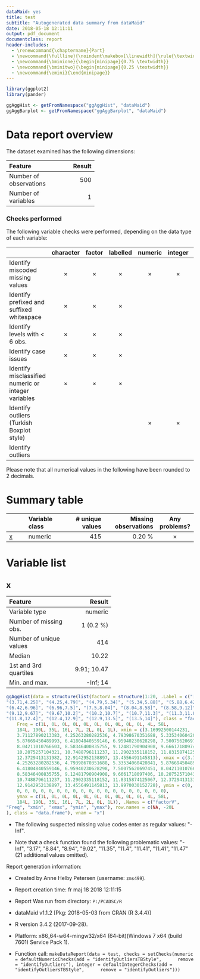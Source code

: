 ---
dataMaid: yes
title: test
subtitle: "Autogenerated data summary from dataMaid"
date: 2018-05-18 12:11:11
output: pdf_document
documentclass: report
header-includes:
  - \renewcommand{\chaptername}{Part}
  - \newcommand{\fullline}{\noindent\makebox[\linewidth]{\rule{\textwidth}{0.4pt}}}
  - \newcommand{\bminione}{\begin{minipage}{0.75 \textwidth}}
  - \newcommand{\bminitwo}{\begin{minipage}{0.25 \textwidth}}
  - \newcommand{\emini}{\end{minipage}}
---
```{r , echo=FALSE, include=FALSE, warning=FALSE, message=FALSE, error=FALSE}
library(ggplot2)
library(pander)
```
```{r visualFunctions, echo=FALSE, include=FALSE, warning=FALSE, message=FALSE, error=FALSE}
ggAggHist <- getFromNamespace("ggAggHist", "dataMaid")
ggAggBarplot <- getFromNamespace("ggAggBarplot", "dataMaid")
```
# Data report overview
The dataset examined has the following dimensions:


---------------------------------
Feature                    Result
------------------------ --------
Number of observations        500

Number of variables             1
---------------------------------




### Checks performed
The following variable checks were performed, depending on the data type of each variable:

----------------------------------------------------------------------------------------------------------------------------------
&nbsp;                                                 character    factor    labelled   numeric    integer    logical     Date   
----------------------------------------------------- ----------- ---------- ---------- ---------- ---------- --------- ----------
Identify miscoded missing values                       $\times$    $\times$   $\times$   $\times$   $\times$             $\times$ 

Identify prefixed and suffixed whitespace              $\times$    $\times$   $\times$                                            

Identify levels with < 6 obs.                          $\times$    $\times$   $\times$                                            

Identify case issues                                   $\times$    $\times$   $\times$                                            

Identify misclassified numeric or integer variables    $\times$    $\times$   $\times$                                            

Identify outliers (Turkish Boxplot style)                                                $\times$   $\times$                      

Identify outliers                                                                                                        $\times$ 
----------------------------------------------------------------------------------------------------------------------------------




Please note that all numerical values in the following have been rounded to 2 decimals.


# Summary table

----------------------------------------------------------------------------------
&nbsp;   Variable class     # unique values   Missing observations  Any problems? 
-------- ---------------- ----------------- ---------------------- ---------------
[x]      numeric                        415                 0.20 %    $\times$    
----------------------------------------------------------------------------------




# Variable list
## x

\bminione

---------------------------------------
Feature                          Result
------------------------- -------------
Variable type                   numeric

Number of missing obs.        1 (0.2 %)

Number of unique values             414

Median                            10.22

1st and 3rd quartiles       9.91; 10.47

Min. and max.                  -Inf; 14
---------------------------------------


\emini
\bminitwo
```{r Var-1-x, echo=FALSE, fig.width=4, fig.height=3, message=FALSE, warning=FALSE}
ggAggHist(data = structure(list(factorV = structure(1:20, .Label = c("[3.17,3.71]", 
"(3.71,4.25]", "(4.25,4.79]", "(4.79,5.34]", "(5.34,5.88]", "(5.88,6.42]", 
"(6.42,6.96]", "(6.96,7.5]", "(7.5,8.04]", "(8.04,8.58]", "(8.58,9.12]", 
"(9.12,9.67]", "(9.67,10.2]", "(10.2,10.7]", "(10.7,11.3]", "(11.3,11.8]", 
"(11.8,12.4]", "(12.4,12.9]", "(12.9,13.5]", "(13.5,14]"), class = "factor"), 
    Freq = c(1L, 0L, 0L, 0L, 0L, 0L, 0L, 0L, 0L, 0L, 4L, 58L, 
    184L, 190L, 35L, 16L, 7L, 2L, 0L, 1L), xmin = c(3.16992500144231, 
    3.71127890213383, 4.25263280282536, 4.79398670351688, 5.33534060420841, 
    5.87669450489993, 6.41804840559146, 6.95940230628298, 7.50075620697451, 
    8.04211010766603, 8.58346400835755, 9.12481790904908, 9.6661718097406, 
    10.2075257104321, 10.7488796111237, 11.2902335118152, 11.8315874125067, 
    12.3729413131982, 12.9142952138897, 13.4556491145813), xmax = c(3.71127890213383, 
    4.25263280282536, 4.79398670351688, 5.33534060420841, 5.87669450489993, 
    6.41804840559146, 6.95940230628298, 7.50075620697451, 8.04211010766603, 
    8.58346400835755, 9.12481790904908, 9.6661718097406, 10.2075257104321, 
    10.7488796111237, 11.2902335118152, 11.8315874125067, 12.3729413131982, 
    12.9142952138897, 13.4556491145813, 13.9970030152728), ymin = c(0, 
    0, 0, 0, 0, 0, 0, 0, 0, 0, 0, 0, 0, 0, 0, 0, 0, 0, 0, 0), 
    ymax = c(1L, 0L, 0L, 0L, 0L, 0L, 0L, 0L, 0L, 0L, 4L, 58L, 
    184L, 190L, 35L, 16L, 7L, 2L, 0L, 1L)), .Names = c("factorV", 
"Freq", "xmin", "xmax", "ymin", "ymax"), row.names = c(NA, -20L
), class = "data.frame"), vnam = "x")
```
\emini


- The following suspected missing value codes enter as regular values: \"-Inf\". 

- Note that a check function found the following problematic values: \"-Inf\", \"3.17\", \"8.84\", \"8.94\", \"9.02\", \"11.35\", \"11.4\", \"11.41\", \"11.41\", \"11.47\" (21 additional values omitted). 



\fullline



Report generation information:

 *  Created by Anne Helby Petersen (username: `zms499`).

 *  Report creation time: fr maj 18 2018 12:11:15

 *  Report Was run from directory: `P:/PCADSC/R`

 *  dataMaid v1.1.2 [Pkg: 2018-05-03 from CRAN (R 3.4.4)]

 *  R version 3.4.2 (2017-09-28).

 *  Platform: x86_64-w64-mingw32/x64 (64-bit)(Windows 7 x64 (build 7601) Service Pack 1).

 *  Function call: `makeDataReport(data = test, checks = setChecks(numeric = defaultNumericChecks(add = "identifyOutliersTBStyle", 
    remove = "identifyOutliers"), integer = defaultIntegerChecks(add = "identifyOutliersTBStyle", 
    remove = "identifyOutliers")))`

